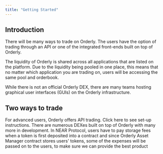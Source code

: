 ```yaml
---
title: "Getting Started"
---
```


## Introduction

There will be many ways to trade on Orderly. The users have the option of trading through an API or one of the integrated front-ends built on top of Orderly.

The liquidity of Orderly is shared across all applications that are listed on the platform. Due to the liquidity being pooled in one place, this means that no matter which application you are trading on, users will be accessing the same pool and orderbook. 

While there is not an official Orderly DEX, there are many teams hosting graphical user interfaces (GUIs) on the Orderly infrastructure.

## Two ways to trade
<CardGroup cols={2}>
  <Card title="Trade through an API" icon="gear-code" href="/build-on-evm/building-on-evm">
    For advanced users, Orderly offers API trading. Click here to see set-up instructions.
  </Card>
  <Card title="Trade on a UI" icon="browsers" href="/introduction/trade-on-orderly/builders">
    There are numerous DEXes built on top of Orderly with many more in development.
  </Card>
</CardGroup>

<Note>
In NEAR Protocol, users have to pay storage fees when a token is first deposited into a contract and since Orderly Asset Manager contract stores users' tokens, some of the expenses will be passed on to the users, to make sure we can provide the best product 
</Note>
